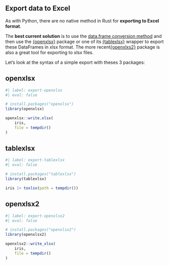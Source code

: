 ## Export data to Excel

As with Python, there are no native method in Rust for **exporting to Excel format**.

The **best current solution** is to use the [data.frame conversion method](#from-seriesdataframes-to-vectordata.frames) and then use the [{openxlsx}](https://ycphs.github.io/openxlsx/index.html) package or one of its [{tablexlsx}](https://ddotta.github.io/tablexlsx/) wrapper to export these DataFrames in xlsx format. The more recent[{openxlxs2}](https://github.com/JanMarvin/openxlsx2) package is also a great tool for exporting to xlsx files.

Let's look at the syntax of a simple export with theses 3 packages:

::: {.panel-tabset}

## openxlsx

```r
#| label: export-openxlsx
#| eval: false

# install.packages("openxlsx")
library(openxlsx)

openxlsx::write.xlsx(
    iris,
    file = tempdir()
)
```

## tablexlsx

```r
#| label: export-tablexlsx
#| eval: false

# install.packages("tablexlsx")
library(tablexlsx)

iris |> toxlsx(path = tempdir())
```

## openxlsx2

```r
#| label: export-openxlsx2
#| eval: false

# install.packages("openxlsx2")
library(openxlsx2)

openxlsx2::write_xlsx(
    iris,
    file = tempdir()
)
```
:::